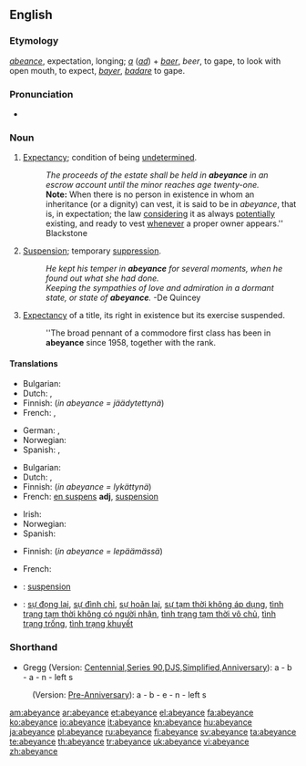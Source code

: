 ==English==

===Etymology===
{{etyl|fro}} ''[[abeance]]'', expectation, longing; ''[[a]]'' {{etyl|la}} (''[[ad]]'') + ''[[baer]]'', ''beer'', to gape, to look with open mouth, to expect, {{etyl|fr}} ''[[bayer]]'', {{etyl|LL.}} ''[[badare]]'' to gape.

===Pronunciation===
* {{a|US}} {{IPA|/əˈbeɪəns/}}

===Noun===
{{en-noun}}

# {{legal}} [[expectancy|Expectancy]]; condition of being [[undetermined]].
#: ''The proceeds of the estate shall be held in '''abeyance''' in an escrow account until the minor reaches age twenty-one.''
#: '''Note:''' When there is no person in existence in whom an inheritance (or a dignity) can vest, it is said to be in ''abeyance'', that is, in expectation; the law [[considering]] it as always [[potentially]] existing, and ready to vest [[whenever]] a proper owner appears.'' Blackstone
# [[suspension|Suspension]]; temporary [[suppression]].
#: ''He kept his temper in '''abeyance''' for several moments, when he found out what she had done.''
#: ''Keeping the sympathies of love and admiration in a dormant state, or state of '''abeyance'''.''  -De Quincey
# {{heraldry}} [[expectancy|Expectancy]] of a title, its right in existence but its exercise suspended.
#: ''The broad pennant of a commodore first class has been in '''abeyance''' since 1958, together with the rank.

====Translations====
{{trans-top|expectancy; condition of being undetermined}}
* Bulgarian: {{t|bg|временно бездействие, изчакване}}
* Dutch: {{t+|nl|onbeslistheid}}, {{t-|nl|onzekerheid}}
* Finnish: {{t-|fi|jäädytys}} (''in abeyance = jäädytettynä'')
* French: {{t+|fr|vacance|f}}, {{t+|fr|vacant}}
{{trans-mid}}
* German: {{t|de|Unentschlossenheit|f}}, {{t|de|Unentschiedenheit|f}}
* Norwegian: {{t|no|uavklart}}
* Spanish: {{t+|es|expectativa|f}}, {{t+|es|esperanza|f}}
{{trans-bottom}}

{{trans-top|suspension; temporary suppression}}
* Bulgarian: {{t|bg|суспендиране}}
* Dutch: {{t+|nl|opschorting}}, {{t-|nl|uitstel}}
* Finnish: {{t-|fi|lykkäys}} (''in abeyance = lykättynä'')
* French: [[en suspens]] '''adj''', [[suspension]] {{f}}
{{trans-mid}}
* Irish: {{t|ga|fionraí|f|xs=Irish}}
* Norwegian: {{t|no|utsettelse}}
* Spanish: {{t-|es|suspensión|f}}
{{trans-bottom}}

{{trans-top|heraldry: expectancy of a title}}
* Finnish: {{t|fi|lepääminen}} (''in abeyance = lepäämässä'')
{{trans-mid}}
* French: {{t+|fr|vacance|f}}
{{trans-bottom}}

<!--
{{trans-top|To fall in abeyance}}
* French: {{t+|fr|tomber en désuétude}}
{{trans-mid}}
* Spanish: {{t+|es|desusar}}
{{trans-bottom}}
-->

{{checktrans-top}}
* {{ttbc|ia}}: [[suspension]]
{{trans-mid}}
* {{ttbc|vi}}: [[sự đọng lại]], [[sự đình chỉ]], [[sự hoãn lại]], [[sự tạm thời không áp dụng]], [[tình trạng tạm thời không có người nhận]], [[tình trạng tạm thời vô chủ]], [[tình trạng trống]], [[tình trạng khuyết]]
{{trans-bottom}}

===Shorthand===
* Gregg (Version: [http://en.wikipedia.org/wiki/Gregg_Shorthand#Centennial_Gregg_Shorthand Centennial],[http://en.wikipedia.org/wiki/Gregg_Shorthand#Series_90_Gregg_Shorthand  Series 90],[http://en.wikipedia.org/wiki/Gregg_Shorthand#Diamond_Jubilee_Gregg_Shorthand  DJS],[http://en.wikipedia.org/wiki/Gregg_Shorthand#Simplified_Gregg_Shorthand Simplified],[http://en.wikipedia.org/wiki/Gregg_Shorthand#Anniversary_Gregg_Shorthand Anniversary]): a - b - a - n - left s
: (Version: [http://en.wikipedia.org/wiki/Gregg_Shorthand#Pre_Anniversary_Gregg_Shorthand Pre-Anniversary]): a - b - e - n - left s

[[am:abeyance]]
[[ar:abeyance]]
[[et:abeyance]]
[[el:abeyance]]
[[fa:abeyance]]
[[ko:abeyance]]
[[io:abeyance]]
[[it:abeyance]]
[[kn:abeyance]]
[[hu:abeyance]]
[[ja:abeyance]]
[[pl:abeyance]]
[[ru:abeyance]]
[[fi:abeyance]]
[[sv:abeyance]]
[[ta:abeyance]]
[[te:abeyance]]
[[th:abeyance]]
[[tr:abeyance]]
[[uk:abeyance]]
[[vi:abeyance]]
[[zh:abeyance]]